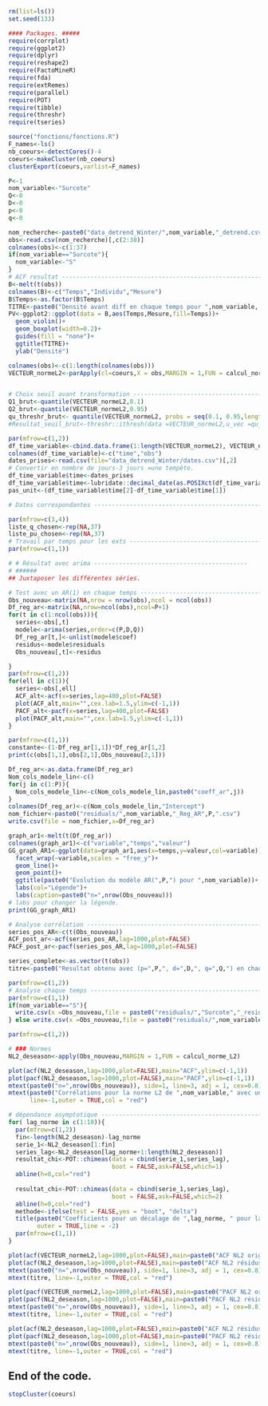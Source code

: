 ```r
rm(list=ls())
set.seed(133)

#### Packages. #####
require(corrplot)
require(ggplot2)
require(dplyr)
require(reshape2)
require(FactoMineR)
require(fda)
require(extRemes)
require(parallel)
require(POT)
require(tibble)
require(threshr)
require(tseries)
```

```r
source("fonctions/fonctions.R")
F_names<-ls()
nb_coeurs<-detectCores()-4
coeurs<-makeCluster(nb_coeurs)
clusterExport(coeurs,varlist=F_names)
```


```r
P<-1
nom_variable<-"Surcote"
Q<-0
D<-0
p<-0
q<-0
```

```r
nom_recherche<-paste0("data_detrend_Winter/",nom_variable,"_detrend.csv")
obs<-read.csv(nom_recherche)[,c(2:38)]
colnames(obs)<-c(1:37)
if(nom_variable=="Surcote"){
  nom_variable<-"S"
}
# ACF resultat ------------------------------------------------------------
B<-melt(t(obs))
colnames(B)<-c("Temps","Individu","Mesure")
B$Temps<-as.factor(B$Temps)
TITRE<-paste0("Densité avant diff en chaque temps pour ",nom_variable, " en hiver")
PV<-ggplot2::ggplot(data = B,aes(Temps,Mesure,fill=Temps))+
  geom_violin()+
  geom_boxplot(width=0.2)+
  guides(fill = "none")+
  ggtitle(TITRE)+
  ylab("Densité")

colnames(obs)<-c(1:length(colnames(obs)))
VECTEUR_normeL2<-parApply(cl=coeurs,X = obs,MARGIN = 1,FUN = calcul_norme_L2)


# Choix seuil avant transformation ----------------------------------------
Q1_brut<-quantile(VECTEUR_normeL2,0.1)
Q2_brut<-quantile(VECTEUR_normeL2,0.95)
qu_threshr_brut<- quantile(VECTEUR_normeL2, probs = seq(0.1, 0.95,length.out=10))
#Resultat_seuil_brut<-threshr::ithresh(data =VECTEUR_normeL2,u_vec =qu_threshr_brut)

par(mfrow=c(1,2))
df_time_variable<-cbind.data.frame(1:length(VECTEUR_normeL2), VECTEUR_normeL2)
colnames(df_time_variable)<-c("time","obs")
dates_prises<-read.csv(file="data_detrend_Winter/dates.csv")[,2]
# Convertir en nombre de jours-3 jours =une tempête.
df_time_variable$time<-dates_prises
df_time_variable$time<-lubridate::decimal_date(as.POSIXct(df_time_variable$time, format="%d/%m/%Y"))
pas_unit<-(df_time_variable$time[2]-df_time_variable$time[1])

# Dates correspondantes ---------------------------------------------------

par(mfrow=c(3,4))
liste_q_chosen<-rep(NA,37)
liste_pu_chosen<-rep(NA,37)
# Travail par temps pour les exts -----------------------------------------
par(mfrow=c(1,1))

# # Résultat avec arima -------------------------------------------
# ######
## Juxtaposer les différentes séries.

# Test avec un AR(1) en chaque temps --------------------------------------
Obs_nouveau<-matrix(NA,nrow = nrow(obs),ncol = ncol(obs))
Df_reg_ar<-matrix(NA,nrow=ncol(obs),ncol=P+1)
for(t in c(1:ncol(obs))){
  series<-obs[,t]
  modele<-arima(series,order=c(P,D,Q))
  Df_reg_ar[t,]<-unlist(modele$coef)
  residus<-modele$residuals
  Obs_nouveau[,t]<-residus

}
par(mfrow=c(1,2))
for(ell in c(1)){
  series<-obs[,ell]
  ACF_alt<-acf(x=series,lag=400,plot=FALSE)
  plot(ACF_alt,main="",cex.lab=1.5,ylim=c(-1,1))
  PACF_alt<-pacf(x=series,lag=400,plot=FALSE)
  plot(PACF_alt,main="",cex.lab=1.5,ylim=c(-1,1))
}
```

```r
par(mfrow=c(1,1))
constante<-(1-Df_reg_ar[1,1])*Df_reg_ar[1,2]
print(c(obs[1,1],obs[2,1],Obs_nouveau[2,1]))

Df_reg_ar<-as.data.frame(Df_reg_ar)
Nom_cols_modele_lin<-c()
for(j in c(1:P)){
  Nom_cols_modele_lin<-c(Nom_cols_modele_lin,paste0("coeff_ar",j))
}
colnames(Df_reg_ar)<-c(Nom_cols_modele_lin,"Intercept")
nom_fichier<-paste0("residuals/",nom_variable,"_Reg_AR",P,".csv")
write.csv(file = nom_fichier,x=Df_reg_ar)

graph_ar1<-melt(t(Df_reg_ar))
colnames(graph_ar1)<-c("variable","temps","valeur")
GG_graph_AR1<-ggplot(data=graph_ar1,aes(x=temps,y=valeur,col=variable))+
  facet_wrap(~variable,scales = "free_y")+
  geom_line()+
  geom_point()+
  ggtitle(paste0("Evolution du modèle AR(",P,") pour ",nom_variable))+
  labs(col="Légende")+
  labs(caption=paste0("n=",nrow(Obs_nouveau)))
# labs pour changer la légende. 
print(GG_graph_AR1)
```

```r
# Analyse corrélation -----------------------------------------------------
series_pos_AR<-c(t(Obs_nouveau))
ACF_post_ar<-acf(series_pos_AR,lag=1000,plot=FALSE)
PACF_post_ar<-pacf(series_pos_AR,lag=1000,plot=FALSE)

series_complete<-as.vector(t(obs))
titre<-paste0("Resultat obtenu avec (p=",P,", d=",D,", q=",Q,") en chaque temps")

par(mfrow=c(1,2))
# Analyse chaque temps ---------------------------------------------------
par(mfrow=c(1,1))
if(nom_variable=="S"){
  write.csv(x =Obs_nouveau,file = paste0("residuals/","Surcote","_residuals.csv"))
} else write.csv(x =Obs_nouveau,file = paste0("residuals/",nom_variable,"_residus.csv"))
```


```r
par(mfrow=c(1,2))

# ### Normes
NL2_deseason<-apply(Obs_nouveau,MARGIN = 1,FUN = calcul_norme_L2)

plot(acf(NL2_deseason,lag=1000,plot=FALSE),main="ACF",ylim=c(-1,1))
plot(pacf(NL2_deseason,lag=1000,plot=FALSE),main="PACF",ylim=c(-1,1))
mtext(paste0("n=",nrow(Obs_nouveau)), side=1, line=3, adj = 1, cex=0.8)
mtext(paste0("Corrélations pour la norme L2 de ",nom_variable," avec un AR(",P,")"), 
      line=-1,outer = TRUE,col = "red")

# dépendance asymptotique -------------------------------------------------
for( lag_norme in c(1:10)){
  par(mfrow=c(1,2))
  fin<-length(NL2_deseason)-lag_norme
  serie_1<-NL2_deseason[1:fin]
  series_lag<-NL2_deseason[lag_norme+1:length(NL2_deseason)]
  resultat_chi<-POT::chimeas(data = cbind(serie_1,series_lag),
                             boot = FALSE,ask=FALSE,which=1)
  abline(h=0,col="red")
  
  resultat_chi<-POT::chimeas(data = cbind(serie_1,series_lag),
                             boot = FALSE,ask=FALSE,which=2)
  abline(h=0,col="red")
  methode<-ifelse(test = FALSE,yes = "boot", "delta")
  title(paste0("Coefficients pour un décalage de ",lag_norme, " pour la norme de ", nom_variable," via ",methode),
        outer = TRUE,line = -2)
  par(mfrow=c(1,1))
}

plot(acf(VECTEUR_normeL2,lag=1000,plot=FALSE),main=paste0("ACF NL2 orig (",nom_variable,")"),ylim=c(-1,1))
plot(acf(NL2_deseason,lag=1000,plot=FALSE),main=paste0("ACF NL2 résidus de (",nom_variable,")"),ylim=c(-1,1))
mtext(paste0("n=",nrow(Obs_nouveau)), side=1, line=3, adj = 1, cex=0.8)
mtext(titre, line=-1,outer = TRUE,col = "red")

```

```r
plot(pacf(VECTEUR_normeL2,lag=1000,plot=FALSE),main=paste0("PACF NL2 orig (",nom_variable,")"),ylim=c(-1,1))
plot(pacf(NL2_deseason,lag=1000,plot=FALSE),main=paste0("PACF NL2 résidus de (",nom_variable,")"),ylim=c(-1,1))
mtext(paste0("n=",nrow(Obs_nouveau)), side=1, line=3, adj = 1, cex=0.8)
mtext(titre, line=-1,outer = TRUE,col = "red")

plot(acf(NL2_deseason,lag=1000,plot=FALSE),main=paste0("ACF NL2 résidus de (",nom_variable,")"))
plot(pacf(NL2_deseason,lag=1000,plot=FALSE),main=paste0("PACF NL2 résidus de (",nom_variable,")"))
mtext(paste0("n=",nrow(Obs_nouveau)), side=1, line=3, adj = 1, cex=0.8)
mtext(titre, line=-1,outer = TRUE,col = "red")
```

## End of the code.
```r
stopCluster(coeurs)
```

